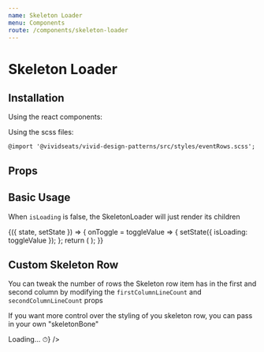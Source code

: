 ```yaml
---
name: Skeleton Loader
menu: Components
route: /components/skeleton-loader
---
```



# Skeleton Loader

## Installation

Using the react components:


Using the scss files:

    @import '@vividseats/vivid-design-patterns/src/styles/eventRows.scss';

## Props

<Props of={SkeletonLoader} />

## Basic Usage

<Playground>
    <SkeletonLoader isLoading={true} rowCount={5} />
</Playground>

When `isLoading` is false, the SkeletonLoader will just render its children

<Playground>
    <StatefulComponent initialState={{ isLoading: true }}>
        {({ state, setState }) => {
            onToggle = toggleValue => {
                setState({
                    isLoading: toggleValue
                });
            };
            return (
                <React.Fragment>
                    <SkeletonLoader isLoading={state.isLoading} rowCount={3}>
                        <EventRow subtitle="Rose Bowl Stadium - Pasadena, CA" href="#!" title="BTS - Bangtan Boys" />
                        <EventRow subtitle="Solider Field - Chicago, IL" href="#!" title="BTS - Bangtan Boys" />
                        <EventRow subtitle="MetLife Stadium - East Rutherford, NJ" href="#!" title="BTS - Bangtan Boys" />
                    </SkeletonLoader>
                    <Toggle title="Toggle isLoading prop" on={state.isLoading} onToggle={onToggle} />
                </React.Fragment>
            );
        }}
    </StatefulComponent>
</Playground>

## Custom Skeleton Row

You can tweak the number of rows the Skeleton row item has in the first and second column by modifying the `firstColumnLineCount` and `secondColumnLineCount` props

<Playground>
    <SkeletonLoader isLoading={true} rowCount={5} firstColumnLineCount={2} secondColumnLineCount={3} />
</Playground>

If you want more control over the styling of you skeleton row, you can pass in your own "skeletonBone"

<Playground>
    <SkeletonLoader isLoading={true} rowCount={5} skeletonBone={<div>Loading... ⏱</div>} />
</Playground>

